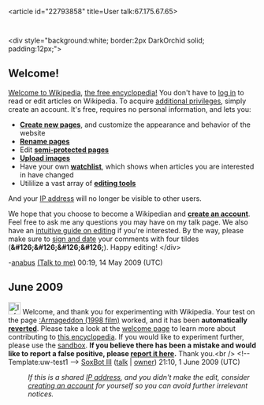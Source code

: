 <article id="22793858" title=User talk:67.175.67.65>
	<talkpage id="22793858" title="User talk:67.175.67.65">


&lt;div style=&quot;background:white; border:2px DarkOrchid solid; padding:12px;&quot;&gt;
==Welcome!==
[[Wikipedia:Welcoming committee/Welcome to Wikipedia|Welcome to Wikipedia]], [[Wikipedia|the free encyclopedia!]] You don't have to [[Special:Userlogin|log in]] to read or edit articles on Wikipedia.  To acquire [[Wikipedia:Why create an account?|additional privileges]], simply create an account.  It's free, requires no personal information, and lets you:
* '''[[Help:Starting a new page|Create new pages]]''', and customize the appearance and behavior of the website
* '''[[Wikipedia:How to rename a page|Rename pages]]'''
* Edit '''[[Wikipedia:Semi-protection policy|semi-protected pages]]'''
* '''[[Special:Upload|Upload images]]'''
* Have your own '''[[Wikipedia:Watchlist|watchlist]]''', which shows when articles you are interested in have changed
* Utililize a vast array of '''[[WP:JS|editing tools]]'''

And your [[IP address]] will no longer be visible to other users.

We hope that you choose to become a Wikipedian and '''[[Special:Userlogin|create an account]]'''. Feel free to ask me any questions you may have on my talk page. We also have an [[WP:TMM|intuitive guide on editing]] if you're interested. By the way, please make sure to [[Wikipedia:Sign your posts on talk pages|sign and date]] your comments with four tildes ('''&amp;#126;&amp;#126;&amp;#126;&amp;#126;''').  Happy editing!   &lt;/div&gt;
 
-[[User:Anabus|anabus]] [[User_talk:Anabus|(Talk to me)]] 00:19, 14 May 2009 (UTC)

== June 2009 ==
[[Image:Information.svg|left|25px]] Welcome, and thank you for experimenting with Wikipedia. Your test on the page [[:Armageddon (1998 film)]] worked, and it has been '''automatically [[Help:Reverting|reverted]]'''. Please take a look at the [[Wikipedia:Introduction|welcome page]] to learn more about contributing to [[Wikipedia|this encyclopedia]]. If you would like to experiment further, please use the [[Wikipedia:Sandbox|sandbox]]. '''If you believe there has been a mistake and would like to report a false positive, please [[User talk:X!|report it here]].''' Thank you.&lt;br /&gt; &lt;!-- Template:uw-test1 --&gt; [[User:SoxBot III|SoxBot III]] ([[User talk:SoxBot III|talk]] | [[User:X!|owner]]) 21:10, 1 June 2009 (UTC)
:''If this is a shared [[IP address]], and you didn't make the edit, consider [[Wikipedia:Why create an account?|creating an account]] for yourself so you can avoid further irrelevant notices.''
	</talkpage>
</article>